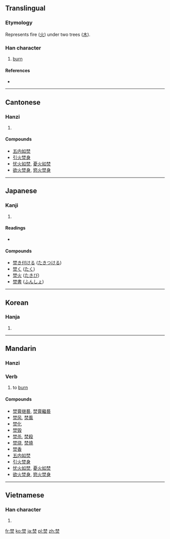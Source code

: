 ==Translingual==

===Etymology===
Represents fire ([[火]]) under two trees ([[木]]).

===Han character===
{{Han char|rn=86|rad=火|as=08|sn=12|four=4480<sub>9</sub>|canj=木木火 (DDF)}}

# [[burn]]

====References====
* {{Han ref|kx=0673.130|dkj=19100|dj=1081.150|hdz=32208.090|uh=711A|ud=28954|bh=B549|bd=46409}}

----

==Cantonese==

===Hanzi===
{{yue-hanzi|jyut=|y=fan4}}

# {{defn|Cantonese|sort=火08}}

====Compounds====

* [[五内如焚]]
* [[引火焚身]]
* [[忧火如焚]], [[憂火如焚]]
* [[欲火焚身]], [[慾火焚身]]

----

==Japanese==

===Kanji===
{{ja-kanji|grade=|rs=火08}}

# {{defn|Japanese|sort=火08}}

====Readings====
* {{ja-readings|on=[[ふん]] (fun)|kun=[[やく]] (yaku)}}

====Compounds====

* [[焚き付ける]] ([[たきつける]])
* [[焚く]] ([[たく]])
* [[焚火]] ([[たきび]])
* [[焚書]] ([[ふんしょ]])

----

==Korean==

===Hanja===
{{ko-hanja|hangeul=분|eumhun=|rv=bun|mr=pun|y=pun}}

# {{defn|Korean|sort=火08}}

----

==Mandarin==

===Hanzi===
{{cmn-hanzi|pin=[[fén]] ([[fen2]])|wg=fen<sup>2</sup>}}

===Verb===
{{cmn-verb|ts|pin=fén|pint=fen2|rs=火08}}

# to [[burn]]

====Compounds====

* [[焚膏继晷]], [[焚膏繼晷]]
* [[焚风]], [[焚風]]
* [[焚化]]
* [[焚毁]]
* [[焚杀]], [[焚殺]]
* [[焚烧]], [[焚燒]]
* [[焚香]]
* [[五内如焚]]
* [[引火焚身]]
* [[忧火如焚]], [[憂火如焚]]
* [[欲火焚身]], [[慾火焚身]]

----

==Vietnamese==

===Han character===
{{vi-hantu|[[phần]], [[phàn]], [[phừng]]|rs=火08}}

# {{defn|Vietnamese|sort=火08}}

[[fr:焚]]
[[ko:焚]]
[[ja:焚]]
[[pl:焚]]
[[zh:焚]]